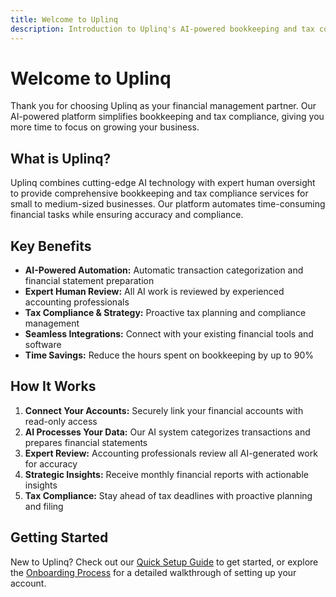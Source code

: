 ```yaml
---
title: Welcome to Uplinq
description: Introduction to Uplinq's AI-powered bookkeeping and tax compliance platform
---
```


# Welcome to Uplinq

Thank you for choosing Uplinq as your financial management partner. Our AI-powered platform simplifies bookkeeping and tax compliance, giving you more time to focus on growing your business.

## What is Uplinq?

Uplinq combines cutting-edge AI technology with expert human oversight to provide comprehensive bookkeeping and tax compliance services for small to medium-sized businesses. Our platform automates time-consuming financial tasks while ensuring accuracy and compliance.

## Key Benefits

- **AI-Powered Automation:** Automatic transaction categorization and financial statement preparation
- **Expert Human Review:** All AI work is reviewed by experienced accounting professionals
- **Tax Compliance & Strategy:** Proactive tax planning and compliance management
- **Seamless Integrations:** Connect with your existing financial tools and software
- **Time Savings:** Reduce the hours spent on bookkeeping by up to 90%

## How It Works

1. **Connect Your Accounts:** Securely link your financial accounts with read-only access
2. **AI Processes Your Data:** Our AI system categorizes transactions and prepares financial statements
3. **Expert Review:** Accounting professionals review all AI-generated work for accuracy
4. **Strategic Insights:** Receive monthly financial reports with actionable insights
5. **Tax Compliance:** Stay ahead of tax deadlines with proactive planning and filing

## Getting Started

New to Uplinq? Check out our [Quick Setup Guide](/docs/getting-started/quick-setup-guide) to get started, or explore the [Onboarding Process](/docs/getting-started/onboarding-process) for a detailed walkthrough of setting up your account.